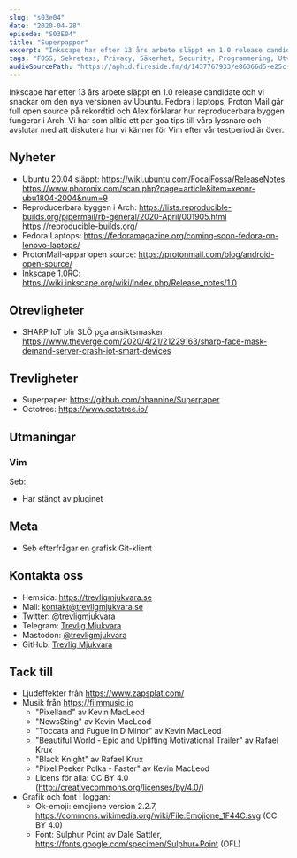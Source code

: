```yaml
---
slug: "s03e04"
date: "2020-04-28"
episode: "S03E04"
title: "Superpappor"
excerpt: "Inkscape har efter 13 års arbete släppt en 1.0 release candidate och vi snackar om den nya versionen av Ubuntu. Fedora i laptops, Proton Mail går full open source på rekordtid och Alex förklarar hur reproducerbara byggen fungerar i Arch. Vi har som alltid ett par goa tips till våra lyssnare och avslutar med att diskutera hur vi känner för Vim efter vår testperiod är över."
tags: "FOSS, Sekretess, Privacy, Säkerhet, Security, Programmering, Utveckling, RaspberryPi, PinePhone, Technology, Linux, Open Source, Ubuntu, Arch, Fedora, ProtonMail, Inkscape, IoT, Internet of things, Superpaper, Octotree, Vim, git"
audioSourcePath: "https://aphid.fireside.fm/d/1437767933/e86366d5-e25c-4aab-9a13-33b7144ac160/eb484cd2-1db9-42d4-b764-aa500da6c933.mp3"
---
```


Inkscape har efter 13 års arbete släppt en 1.0 release candidate och vi snackar om den nya versionen av Ubuntu. Fedora i laptops, Proton Mail går full open source på rekordtid och Alex förklarar hur reproducerbara byggen fungerar i Arch. Vi har som alltid ett par goa tips till våra lyssnare och avslutar med att diskutera hur vi känner för Vim efter vår testperiod är över.


## Nyheter
- Ubuntu 20.04 släppt: https://wiki.ubuntu.com/FocalFossa/ReleaseNotes https://www.phoronix.com/scan.php?page=article&item=xeonr-ubu1804-2004&num=9
- Reproducerbara byggen i Arch:  https://lists.reproducible-builds.org/pipermail/rb-general/2020-April/001905.html https://reproducible-builds.org/
- Fedora Laptops: https://fedoramagazine.org/coming-soon-fedora-on-lenovo-laptops/
- ProtonMail-appar open source: https://protonmail.com/blog/android-open-source/
- Inkscape 1.0RC: https://wiki.inkscape.org/wiki/index.php/Release_notes/1.0

## Otrevligheter
- SHARP IoT blir SLÖ pga ansiktsmasker: https://www.theverge.com/2020/4/21/21229163/sharp-face-mask-demand-server-crash-iot-smart-devices

## Trevligheter
- Superpaper: https://github.com/hhannine/Superpaper
- Octotree: https://www.octotree.io/

## Utmaningar
### Vim
Seb:
- Har stängt av pluginet

## Meta
- Seb efterfrågar en grafisk Git-klient

## Kontakta oss
- Hemsida: https://trevligmjukvara.se
- Mail: kontakt@trevligmjukvara.se
- Twitter: [@trevligmjukvara](https://twitter.com/trevligmjukvara)
- Telegram: [Trevlig Mjukvara](https://t.me/trevligmjukvara)
- Mastodon: [@trevligmjukvara](https://mastodon.linuxkompis.se/@trevligmjukvara)
- GitHub: [Trevlig Mjukvara](https://github.com/trevligmjukvara)

## Tack till

- Ljudeffekter från https://www.zapsplat.com/
- Musik från https://filmmusic.io
  - "Pixelland" av Kevin MacLeod
  - "NewsSting" av Kevin MacLeod
  - "Toccata and Fugue in D Minor" av Kevin MacLeod
  - "Beautiful World - Epic and Uplifting Motivational Trailer" av Rafael Krux
  - "Black Knight" av Rafael Krux
  - "Pixel Peeker Polka - Faster" av Kevin MacLeod
  - Licens för alla: CC BY 4.0 (http://creativecommons.org/licenses/by/4.0/)
- Grafik och font i loggan:
  - Ok-emoji: emojione version 2.2.7, https://commons.wikimedia.org/wiki/File:Emojione_1F44C.svg (CC BY 4.0)
  - Font: Sulphur Point av Dale Sattler, https://fonts.google.com/specimen/Sulphur+Point (OFL)
